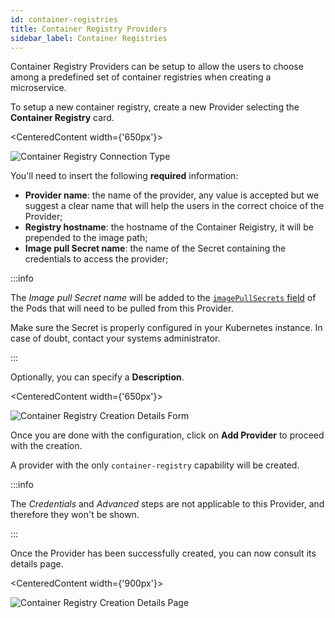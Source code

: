 ```yaml
---
id: container-registries
title: Container Registry Providers
sidebar_label: Container Registries
---
```




Container Registry Providers can be setup to allow the users to choose among a predefined set of container registries when creating a microservice.

To setup a new container registry, create a new Provider selecting the **Container Registry** card.

<CenteredContent width={'650px'}>

![Container Registry Connection Type](img/add-provider-container-registry.png)

</CenteredContent>

You'll need to insert the following **required** information:

- **Provider name**: the name of the provider, any value is accepted but we suggest a clear name that will help the users in the correct choice of the Provider;
- **Registry hostname**: the hostname of the Container Reigistry, it will be prepended to the image path;
- **Image pull Secret name**: the name of the Secret containing the credentials to access the provider;

:::info

The *Image pull Secret name* will be added to the [`imagePullSecrets` field](https://kubernetes.io/docs/concepts/containers/images/#specifying-imagepullsecrets-on-a-pod) 
of the Pods that will need to be pulled from this Provider.

Make sure the Secret is properly configured in your Kubernetes instance. 
In case of doubt, contact your systems administrator.

:::

Optionally, you can specify a **Description**.

<CenteredContent width={'650px'}>

![Container Registry Creation Details Form](img/add-provider-container-registry-details-step.png)

</CenteredContent>



Once you are done with the configuration, click on **Add Provider** to proceed with the creation.

A provider with the only `container-registry` capability will be created.

:::info

The *Credentials* and *Advanced* steps are not applicable to this Provider, and therefore they won't be shown.

:::

Once the Provider has been successfully created, you can now consult its details page.

<CenteredContent width={'900px'}>

![Container Registry Creation Details Page](img/add-provider-container-registry-details-page.png)

</CenteredContent>

